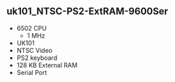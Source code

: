 == uk101_NTSC-PS2-ExtRAM-9600Ser ==

* 6502 CPU
** 1 MHz
* UK101
* NTSC Video
* PS2 keyboard
* 128 KB External RAM
* Serial Port
